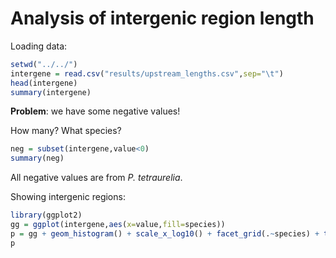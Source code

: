 Analysis of intergenic region length
========================================================

Loading data:
```r
setwd("../../")
intergene = read.csv("results/upstream_lengths.csv",sep="\t")
head(intergene)
summary(intergene)
```
**Problem**: we have some negative values!

How many? What species?

```r
neg = subset(intergene,value<0)
summary(neg)
```

All negative values are from *P. tetraurelia*.

Showing intergenic regions:

```r
library(ggplot2)
gg = ggplot(intergene,aes(x=value,fill=species))
p = gg + geom_histogram() + scale_x_log10() + facet_grid(.~species) + theme_bw()
p
```

